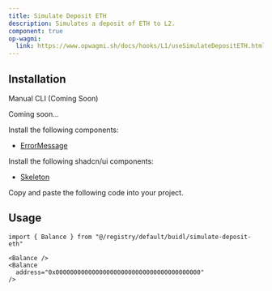 ```yaml
---
title: Simulate Deposit ETH
description: Simulates a deposit of ETH to L2.
component: true
op-wagmi:
  link: https://www.opwagmi.sh/docs/hooks/L1/useSimulateDepositETH.html
---
```


<ComponentPreview
  name="simulate-deposit-eth-demo"
  className="[&_.preview>[data-orientation=vertical]]:sm:max-w-[70%]"
/>

## Installation

<Tabs defaultValue="manual">

<TabsList>
  <TabsTrigger value="manual">Manual</TabsTrigger>
  <TabsTrigger disabled={true} value="cli">
    CLI (Coming Soon)
  </TabsTrigger>
</TabsList>

<TabsContent value="cli">

<Steps>

<Step>Coming soon...</Step>

</Steps>

</TabsContent>

<TabsContent value="manual">

<Steps>

<Step>Install the following components:</Step>

- [ErrorMessage](/docs/components/error-message)

<Step>Install the following shadcn/ui components:</Step>

- [Skeleton](https://ui.shadcn.com/docs/components/skeleton)

<Step>Copy and paste the following code into your project.</Step>

<ComponentSource name="simulate-deposit-eth" />

</Steps>

</TabsContent>

</Tabs>

## Usage

```tsx
import { Balance } from "@/registry/default/buidl/simulate-deposit-eth"
```

```tsx
<Balance />
<Balance
  address="0x0000000000000000000000000000000000000000"
/>
```
